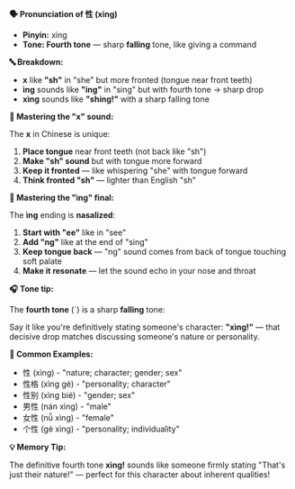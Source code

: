 **🗣️ Pronunciation of 性 (xìng)**

- **Pinyin:** xìng
- **Tone: Fourth tone** — sharp **falling** tone, like giving a command

**🔤 Breakdown:**

- **x** like **"sh"** in "she" but more fronted (tongue near front teeth)
- **ìng** sounds like **"ing"** in "sing" but with fourth tone → sharp drop
- **xìng** sounds like **"shing!"** with a sharp falling tone

**🎯 Mastering the "x" sound:**

The **x** in Chinese is unique:

1. **Place tongue** near front teeth (not back like "sh")
2. **Make "sh" sound** but with tongue more forward
3. **Keep it fronted** — like whispering "she" with tongue forward
4. **Think fronted "sh"** — lighter than English "sh"

**🎯 Mastering the "ìng" final:**

The **ìng** ending is **nasalized**:

1. **Start with "ee"** like in "see"
2. **Add "ng"** like at the end of "sing"
3. **Keep tongue back** — "ng" sound comes from back of tongue touching soft palate
4. **Make it resonate** — let the sound echo in your nose and throat

**🎧 Tone tip:**

The **fourth tone** (ˋ) is a sharp **falling** tone:

Say it like you're definitively stating someone's character: **"xìng!"** — that decisive drop
matches discussing someone's nature or personality.

**📝 Common Examples:**

- 性 (xìng) - "nature; character; gender; sex"
- 性格 (xìng gé) - "personality; character"
- 性别 (xìng bié) - "gender; sex"
- 男性 (nán xìng) - "male"
- 女性 (nǚ xìng) - "female"
- 个性 (gè xìng) - "personality; individuality"

**💡 Memory Tip:**

The definitive fourth tone **xìng!** sounds like someone firmly stating "That's just their nature!"
— perfect for this character about inherent qualities!
